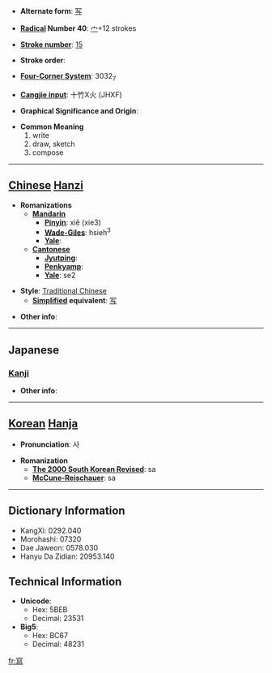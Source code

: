 * '''Alternate form''': [[写]]

* '''[[Wiktionary:Chinese radical index| Radical]] Number 40''': [[Wiktionary:Chinese radical index 宀|宀]]+12 strokes

* '''[[Wiktionary:Chinese total strokes index|Stroke number]]''': [[Wiktionary:Chinese total strokes index 15|15]]

* '''Stroke order''': 

* '''[[Wiktionary:Chinese four corner index|Four-Corner System]]''': 3032<sub>7</sub>

* '''[[Wiktionary:Chinese Cangjie index|Cangjie input]]''': 十竹X火 (JHXF)

* '''Graphical Significance and Origin''': 

* '''Common Meaning'''
*#write
*# draw, sketch
*# compose


----

== [[Chinese]] [[Hanzi]] ==

* '''Romanizations'''
** '''[[Mandarin]]'''
*** '''[[Pinyin]]''': xiě (xie3)
*** '''[[Wade-Giles]]''': hsieh<sup>3</sup>
*** '''[[Yale]]''': 
** '''[[Cantonese]]'''
*** '''[[Jyutping]]''':
*** '''[[Penkyamp]]''': 
*** '''[[Yale]]''': se2

* '''Style''': [[Traditional Chinese]] 
** '''[[Simplified Chinese|Simplified]] equivalent''': [[写]]

* '''Other info''': 

----

==Japanese==
===[[Kanji]]===
{{kanji|on readings=[[しゃ]] (sha)
|kun readings=[[うつす]] (utsusu)
}}

* '''Other info''':  

----

== [[Korean]] [[Hanja]] ==

* '''Pronunciation''': 사

* '''Romanization'''
** '''[[The 2000 South Korean Revised Romanization|The 2000 South Korean Revised]]''': sa
** '''[[McCune-Reischauer]]''': sa

----

== Dictionary Information ==

* KangXi: 0292.040
* Morohashi: 07320
* Dae Jaweon: 0578.030
* Hanyu Da Zidian: 20953.140

== Technical Information ==

* '''Unicode''':
** Hex: 5BEB
** Decimal: 23531
* '''Big5''':
** Hex: BC67
** Decimal: 48231

[[fr:寫]]